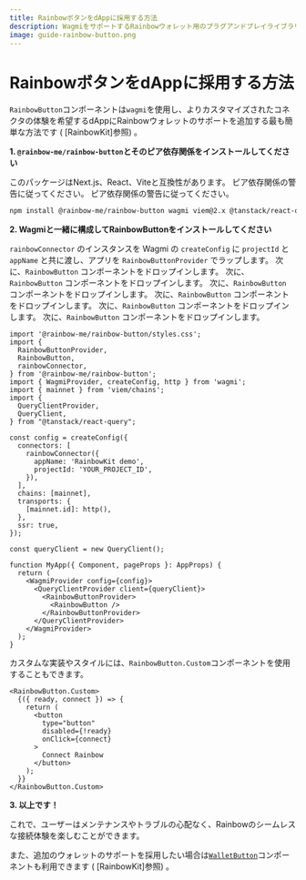 ```yaml
---
title: RainbowボタンをdAppに採用する方法
description: WagmiをサポートするRainbowウォレット用のプラグアンドプレイライブラリ
image: guide-rainbow-button.png
---
```


# RainbowボタンをdAppに採用する方法

`RainbowButton`コンポーネントは`wagmi`を使用し、よりカスタマイズされたコネクタの体験を希望するdAppにRainbowウォレットのサポートを追加する最も簡単な方法です ( [RainbowKit]参照)  。

**1. `@rainbow-me/rainbow-button`とそのピア依存関係をインストールしてください**

このパッケージはNext.js、React、Viteと互換性があります。 ピア依存関係の警告に従ってください。 ピア依存関係の警告に従ってください。

```bash
npm install @rainbow-me/rainbow-button wagmi viem@2.x @tanstack/react-query
```

**2. Wagmiと一緒に構成してRainbowButtonをインストールしてください**

`rainbowConnector` のインスタンスを Wagmi の `createConfig` に `projectId` と `appName` と共に渡し、アプリを `RainbowButtonProvider` でラップします。 次に、`RainbowButton` コンポーネントをドロップインします。 次に、`RainbowButton` コンポーネントをドロップインします。 次に、`RainbowButton` コンポーネントをドロップインします。 次に、`RainbowButton` コンポーネントをドロップインします。 次に、`RainbowButton` コンポーネントをドロップインします。 次に、`RainbowButton` コンポーネントをドロップインします。

```tsx
import '@rainbow-me/rainbow-button/styles.css';
import {
  RainbowButtonProvider,
  RainbowButton,
  rainbowConnector,
} from '@rainbow-me/rainbow-button';
import { WagmiProvider, createConfig, http } from 'wagmi';
import { mainnet } from 'viem/chains';
import {
  QueryClientProvider,
  QueryClient,
} from "@tanstack/react-query";

const config = createConfig({
  connectors: [
    rainbowConnector({
      appName: 'RainbowKit demo',
      projectId: 'YOUR_PROJECT_ID',
    }),
  ],
  chains: [mainnet],
  transports: {
    [mainnet.id]: http(),
  },
  ssr: true,
});

const queryClient = new QueryClient();

function MyApp({ Component, pageProps }: AppProps) {
  return (
    <WagmiProvider config={config}>
      <QueryClientProvider client={queryClient}>
        <RainbowButtonProvider>
          <RainbowButton />
        </RainbowButtonProvider>
      </QueryClientProvider>
    </WagmiProvider>
  );
}
```

カスタムな実装やスタイルには、`RainbowButton.Custom`コンポーネントを使用することもできます。

```tsx
<RainbowButton.Custom>
  {({ ready, connect }) => {
    return (
      <button
        type="button"
        disabled={!ready}
        onClick={connect}
      >
        Connect Rainbow
      </button>
    );
  }}
</RainbowButton.Custom>
```

**3. 以上です！**

これで、ユーザーはメンテナンスやトラブルの心配なく、Rainbowのシームレスな接続体験を楽しむことができます。

また、追加のウォレットのサポートを採用したい場合は[`WalletButton`](https://www.rainbowkit.com/docs/wallet-button)コンポーネントも利用できます ( [RainbowKit]参照) 。
